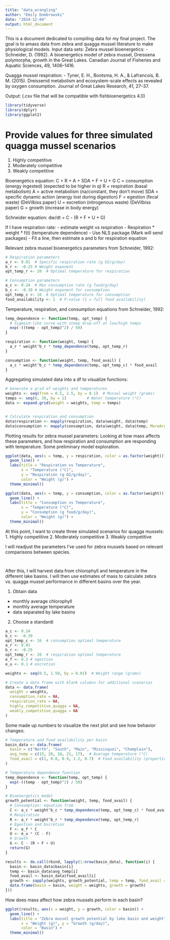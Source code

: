 ```yaml
---
title: "data_wrangling"
author: "Emily Dombrowski"
date: "2024-12-04"
output: html_document
---
```

This is a document dedicated to compiling data for my final project. The goal is to amass data from zebra and quagga mussel literature to make physiological models. 
Input data sets: 
Zebra mussel bioenergetics:
- Schneider, D. (1992). A bioenergetics model of zebra mussel, Dreissena polymorpha, growth in the Great Lakes. Canadian Journal of Fisheries and Aquatic Sciences, 49, 1406–1416.

Quagga mussel respiration: 
- Tyner, E. H., Bootsma, H. A., & Lafrancois, B. M. (2015). Dreissenid metabolism and ecosystem-scale effects as revealed by oxygen consumption. Journal of Great Lakes Research, 41, 27–37.


Output: 
(.csv file that will be compatible with fishbioenergetics 4.0)

```r
library(tidyverse)
library(dplyr)
library(ggplot2)
```

# Provide values for three simulated quagga mussel scenarios
1. Highly competitive
2. Moderately competitive
3. Weakly competitive

Bioenergetics equation: C = R + A + SDA + F + U + G
C = consumption (energy ingested) (expected to be higher in q)
R = respiration (basal metabolism)
A = active metabolism (na/constant, they don't move)
SDA = specific dynamic action (energy lost during digestion)
F = egestion (fecal waste) (DeVilbiss paper)
U = excretion (nitrogenous waste) (DeVilbiss paper)
G = growth (increase in body energy)

Schneider equation:
dw/dt = C - (R + F + U + G)

If I have respiration rate: 
- estimate weight vs respiration
- Respiration * weight * f(t) (temperature dependence)
- Use NLS package (Mark will send packages)
- Fit a line, then estimate a and b for respiration equation


Relevant zebra mussel bioenergetics parameters from Schneider, 1992:
```r
# Respiration parameters
a_r <- 0.01  # Specific respiration rate (g O2/g/day)
b_r <- -0.25 # Weight exponent
opt_temp_r <- 20  # Optimal temperature for respiration

# Consumption parameters
a_c <- 0.24  # Max consumption rate (g food/g/day)
b_c <- -0.39 # Weight exponent for consumption
opt_temp_c <- 16  # Optimal temperature for consumption
food_availability <- 1  # P-value (1 = full food availability)
```

Temperature, respiration, and consumption equations from Schneider, 1992:
```r
temp_dependence <- function(temp, opt_temp) {
  # Sigmoid-like curve with steep drop-off at low/high temps
  exp(-((temp - opt_temp)^2) / 50)
}
```

```r
respiration <- function(weight, temp) {
  a_r * weight^b_r * temp_dependence(temp, opt_temp_r)
}
```

```r
consumption <- function(weight, temp, food_avail) {
  a_c * weight^b_c * temp_dependence(temp, opt_temp_c) * food_avail
}
```

Aggregating simulated data into a df to visualize functions:
```r
# Generate a grid of weights and temperatures
weights <- seq(from = 0.5, 2.5, by = 0.1)  # Mussel weight (grams)
temps <- seq(0, 30, by = 1)         # Water temperature (°C)
data <- expand.grid(weight = weights, temp = temps)


# Calculate respiration and consumption
data$respiration <- mapply(respiration, data$weight, data$temp)
data$consumption <- mapply(consumption, data$weight, data$temp, MoreArgs = list(food_avail = food_availability))
```

Plotting results for zebra mussel parameters:
Looking at how mass affects these parameters, and how respiration and consumption are responding with temperature. Some preliminary model exploration.
```r
ggplot(data, aes(x = temp, y = respiration, color = as.factor(weight))) +
  geom_line() +
  labs(title = "Respiration vs Temperature",
       x = "Temperature (°C)", 
       y = "Respiration (g O2/g/day)",
       color = "Weight (g)") +
  theme_minimal()

ggplot(data, aes(x = temp, y = consumption, color = as.factor(weight))) +
  geom_line() +
  labs(title = "Consumption vs Temperature",
       x = "Temperature (°C)", 
       y = "Consumption (g food/g/day)",
       color = "Weight (g)") +
  theme_minimal()
```

At this point, I want to create three simulated scenarios for quagga mussels:
1. Highly competitive
2. Moderately competitive
3. Weakly competitive

I will readjust the parameters I've used for zebra mussels based on relevant comparisons between species.
```r
```

```r

```

After this, I will harvest data from chlorophyll and temperature in the different lake basins. I will then use estimates of mass to calculate zebra vs. quagga mussel performance in different basins over the year.

1. Obtain data
- monthly average chlorophyll
- monthly average temperature
- data separated by lake basins

2. Choose a standardi

```r
a_c <- 0.24
b_c <- -0.39
opt_temp_c <- 16  # consumption optimal temperature
a_r <- 0.01
b_r <- -0.25
opt_temp_r <- 20  # respiration optimal temperature
e_f <- 0.3 # egestion
e_u <- 0.1 # excretion

weights <- seq(0.5, 1.50, by = 0.01)  # Weight range (grams)

# Create a data frame with blank columns for additional scenarios
data <- data.frame(
  weight = weights,
  consumption_rate = NA,
  respiration_rate = NA,
  highly_competitive_quagga = NA,
  weakly_competitive_quagga = NA
)

```

Some made up numbers to visualize the next plot and see how behavior changes:
```r
# Temperature and food availability per basin
basin_data <- data.frame(
  basin = c("North", "South", "Main", "Missisquoi", "Champlain"),
  avg_temp = c(15, 20, 18, 21, 17),  # Average temperature (°C)
  food_avail = c(1, 0.8, 0.9, 1.2, 0.7)  # Food availability (proportional)
)
```

```r
# Temperature dependence function
temp_dependence <- function(temp, opt_temp) {
  exp(-((temp - opt_temp)^2) / 50)
}

# Bioenergetics model
growth_potential <- function(weight, temp, food_avail) {
  # Consumption: equation from
  C <- a_c * weight^b_c * temp_dependence(temp, opt_temp_c) * food_avail
  # Respiration
  R <- a_r * weight^b_r * temp_dependence(temp, opt_temp_r)
  # Egestion and Excretion
  F <- e_f * C
  U <- e_u * (C - F)
  # Growth
  G <- C - (R + F + U)
  return(G)
}
```

```r
results <- do.call(rbind, lapply(1:nrow(basin_data), function(i) {
  basin <- basin_data$basin[i]
  temp <- basin_data$avg_temp[i]
  food_avail <- basin_data$food_avail[i]
  growth <- sapply(weights, growth_potential, temp = temp, food_avail = food_avail)
  data.frame(basin = basin, weight = weights, growth = growth)
}))
```

How does mass affect how zebra mussels perform in each basin?
```r
ggplot(results, aes(x = weight, y = growth, color = basin)) +
  geom_line() +
  labs(title = "Zebra mussel growth potential by lake basin and weight",
       x = "Weight (g)", y = "Growth (g/day)",
       color = "Basin") +
  theme_minimal()
```